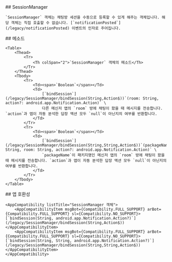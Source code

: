 
<Section>
    ## SessionManager

    `SessionManager` 객체는 채팅방 세션을 수동으로 등록할 수 있게 해주는 객체입니다. 해당 객체는 직접 호출할 수 없습니다. [`notificationPosted`](/legacy/notificationPosted) 이벤트의 인자로 주어집니다.
</Section>
<Section>
    ## 메소드

    <Table>
        <Thead>
            <Tr>
                <Th colSpan="2">`SessionManager` 객체의 메소드</Th>
            </Tr>
        </Thead>
        <Tbody>
            <Tr>
                <Td><span>`Boolean`</span></Td>
                <Td>
                    [`bindSession`](/legacy/SessionManager/bindSession(String,Action$))`(room: String, action?: android.app.Notification.Action)` \
                    다른 메신저 앱의 `room` 방에 채팅이 왔을 때 메시지를 전송합니다. `action`과 앱이 자동 분석한 답장 액션 모두 `null`이 아닌지의 여부를 반환합니다.
                </Td>
            </Tr>
            <Tr>
                <Td><span>`Boolean`</span></Td>
                <Td>
                    [`bindSession`](/legacy/SessionManager/bindSession(String,String,Action$))`(packageName: String, room: String, action?: android.app.Notification.Action)` \
                    `packageName`이 패키지명인 메신저 앱의 `room` 방에 채팅이 왔을 때 메시지를 전송합니다. `action`과 앱이 자동 분석한 답장 액션 모두 `null`이 아닌지의 여부를 반환합니다.
                </Td>
            </Tr>
        </Tbody>
    </Table>
</Section>
<Section>
    ## 앱 호환성

    <AppCompatibility listTitle="SessionManager 객체">
        <AppCompatibilityItem msgBot={Compatibility.FULL_SUPPORT} arBot={Compatibility.FULL_SUPPORT} sl={Compatibility.NO_SUPPORT}>[`bindSession(String, android.app.Notification.Action?)`](/legacy/SessionManager/bindSession(String,Action$))</AppCompatibilityItem>
        <AppCompatibilityItem msgBot={Compatibility.FULL_SUPPORT} arBot={Compatibility.FULL_SUPPORT} sl={Compatibility.NO_SUPPORT}>[`bindSession(String, String, android.app.Notification.Action?)`](/legacy/SessionManager/bindSession(String,String,Action$))</AppCompatibilityItem>
    </AppCompatibility>
</Section>